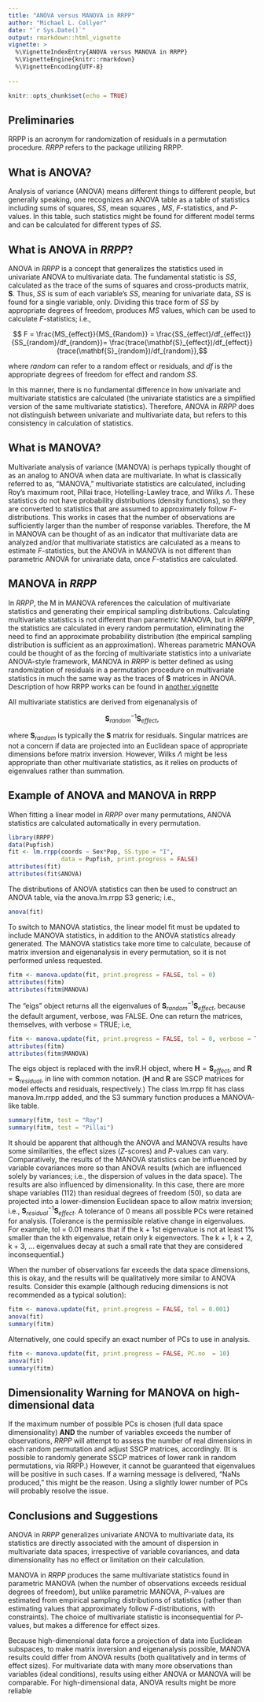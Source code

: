 ```yaml
---
title: "ANOVA versus MANOVA in RRPP"
author: "Michael L. Collyer"
date: "`r Sys.Date()`"
output: rmarkdown::html_vignette
vignette: >
  %\VignetteIndexEntry{ANOVA versus MANOVA in RRPP}
  %\VignetteEngine{knitr::rmarkdown}
  %\VignetteEncoding{UTF-8}
  
---
```


```r
knitr::opts_chunk$set(echo = TRUE)
```

## Preliminaries

RRPP is an acronym for randomization of residuals in a permutation procedure.  *RRPP* refers to the package utilizing RRPP.

## What is ANOVA?

Analysis of variance (ANOVA) means different things to different people, but generally speaking, one recognizes an ANOVA table as a table of statistics including sums of squares, $SS$, mean squares , $MS$, $F$-statistics, and $P$-values.  In this table, such statistics might be found for different model terms and can be calculated for different types of $SS$.

## What is ANOVA in *RRPP*?

ANOVA in *RRPP* is a concept that generalizes the statistics used in univariate ANOVA to multivariate data.  The fundamental statistic is $SS$, calculated as the trace of the sums of squares and cross-products matrix, $\mathbf{S}$.  Thus, $SS$ is sum of each variable's $SS$, meaning for univariate data, $SS$ is found for a single variable, only. Dividing this trace form of $SS$ by appropriate degrees of freedom, produces $MS$ values, which can be used to calculate $F$-statistics; i.e., 

$$ F = \frac{MS_{effect}}{MS_{Random}} = \frac{SS_{effect}/df_{effect}}{SS_{random}/df_{random}}=
\frac{trace(\mathbf{S}_{effect})/df_{effect}}{trace(\mathbf{S}_{random})/df_{random}},$$

where $random$ can refer to a random effect or residuals, and $df$ is the appropriate degrees of freedom for effect and random $SS$.

In this manner, there is no fundamental difference in how univariate and multivariate statistics are calculated (the univariate statistics are a simplified version of the same multivariate statistics).  Therefore, ANOVA in *RRPP* does not distinguish between univariate and multivariate data, but refers to this consistency in calculation of statistics.

## What is MANOVA?

Multivariate analysis of variance (MANOVA) is perhaps typically thought of as an analog to ANOVA when data are multivariate.  In what is classically referred to as, "MANOVA," multivariate statistics are calculated, including Roy's maximum root, Pillai trace, Hotelling-Lawley trace, and Wilks $\Lambda$.  These statistics do not have probability distributions (density functions), so they are converted to statistics that are assumed to approximately follow $F$-distributions.  This works in cases that the number of observations are sufficiently larger than the number of response variables.  Therefore, the M in MANOVA can be thought of as an indicator that multivariate data are analyzed and/or that multivariate statistics are calculated as a means to estimate $F$-statistics, but the ANOVA in MANOVA is not different than parametric ANOVA for univariate data, once $F$-statistics are calculated.

## MANOVA in *RRPP*

In *RRPP*, the M in MANOVA references the calculation of multivariate statistics and generating their empirical sampling distributions.  Calculating multivariate statistics is not different than parametric MANOVA, but in *RRPP*, the statistics are calculated in every random permutation, eliminating the need to find an approximate probability distribution (the empirical sampling distribution is sufficient as an approximation).  Whereas parametric MANOVA could be thought of as the forcing of multivariate statistics into a univariate ANOVA-style framework, MANOVA in *RRPP* is better defined as using randomization of residuals in a permutation procedure on multivariate statistics in much the same way as the traces of $\mathbf{S}$ matrices in ANOVA.  Description of how RRPP works can be found in [another vignette](Using.RRPP.html)

All multivariate statistics are derived from eigenanalysis of

$$\mathbf{S}_{random}^{-1}\mathbf{S}_{effect},$$

where $\mathbf{S}_{random}$ is typically the $\mathbf{S}$ matrix for residuals.  Singular matrices are not a concern if data are projected into an Euclidean space of appropriate dimensions before matrix inversion.  However, Wilks $\Lambda$ might be less appropriate than other multivariate statistics, as it relies on products of eigenvalues rather than summation.

## Example of ANOVA and MANOVA in RRPP

When fitting a linear model in *RRPP* over many permutations, ANOVA statistics are calculated automatically in every permutation.

```r
library(RRPP)
data(Pupfish)
fit <- lm.rrpp(coords ~ Sex*Pop, SS.type = "I", 
               data = Pupfish, print.progress = FALSE) 
attributes(fit)
attributes(fit$ANOVA)
```

The distributions of ANOVA statistics can then be used to construct an ANOVA table, via the anova.lm.rrpp S3 generic; i.e.,

```r
anova(fit)
```

To switch to MANOVA statistics, the linear model fit must be updated to include MANOVA statistics, in addition to the ANOVA statistics already generated.  The MANOVA statistics take more time to calculate, because of matrix inversion and eigenanalysis in every permutation, so it is not performed unless requested.  

```r
fitm <- manova.update(fit, print.progress = FALSE, tol = 0)
attributes(fitm)
attributes(fitm$MANOVA)
```

The "eigs" object returns all the eigenvalues of $\mathbf{S}_{random}^{-1}\mathbf{S}_{effect}$, because the default argument, verbose, was FALSE.  One can return the matrices, themselves, with verbose = TRUE; i.e,

```r
fitm <- manova.update(fit, print.progress = FALSE, tol = 0, verbose = TRUE)
attributes(fitm)
attributes(fitm$MANOVA)
```

The eigs object is replaced with the invR.H object, where $\mathbf{H} = \mathbf{S}_{effect}$, and $\mathbf{R} = \mathbf{S}_{residual}$, in line with common notation.  ($\mathbf{H}$ and $\mathbf{R}$ are SSCP matrices for model effects and residuals, respectively.)  The class lm.rrpp fit has class manova.lm.rrpp added, and the S3 summary function produces a MANOVA-like table.

```r
summary(fitm, test = "Roy")
summary(fitm, test = "Pillai")

```

It should be apparent that although the ANOVA and MANOVA results have some similarities, the effect sizes ($Z$-scores) and $P$-values can vary.  Comparatively, the results of the MANOVA statistics can be influenced by variable covariances more so than ANOVA results (which are influenced solely by variances; i.e., the dispersion of values in the data space).  The results are also influenced by dimensionality.  In this case, there are more shape variables (112) than residual degrees of freedom (50), so data are projected into a lower-dimension Euclidean space to allow matrix inversion; i.e., $\mathbf{S}_{residual}^{-1}\mathbf{S}_{effect}$.  A tolerance of 0 means all possible PCs were retained for analysis.  (Tolerance is the permissible relative change in eigenvalues.  For example, tol = 0.01 means that if the k + 1st eigenvalue is not at least 1% smaller than the kth eigenvalue, retain only k eigenvectors.  The k + 1, k + 2, k + 3, ... eigenvalues decay at such a small rate that they are considered inconsequential.)

When the number of observations far exceeds the data space dimensions, this is okay, and the results will be qualitatively more similar to ANOVA results.  Consider this example (although reducing dimensions is not recommended as a typical solution):

```r
fitm <- manova.update(fit, print.progress = FALSE, tol = 0.001)
anova(fit)
summary(fitm)
```

Alternatively, one could specify an exact number of PCs to use in analysis.

```r
fitm <- manova.update(fit, print.progress = FALSE, PC.no  = 10)
anova(fit)
summary(fitm)
```

## Dimensionality Warning for MANOVA on high-dimensional data

If the maximum number of possible PCs is chosen (full data space dimensionality) **AND** the number of variables exceeds the number of observations, *RRPP* will attempt to assess the number of real dimensions in each random permutation and adjust SSCP matrices, accordingly.  (It is possible to randomly generate SSCP matrices of lower rank in random permutations, via RRPP.)  However, it cannot be guaranteed that eigenvalues will be positive in such cases.  If a warning message is delivered, "NaNs produced," this might be the reason.  Using a slightly lower number of PCs will probably resolve the issue.

## Conclusions and Suggestions

ANOVA in *RRPP* generalizes univariate ANOVA to multivariate data, its statistics are directly associated with the amount of dispersion in multivariate data spaces, irrespective of variable covariances, and data dimensionality has no effect or limitation on their calculation.

MANOVA in *RRPP* produces the same multivariate statistics found in parametric MANOVA (when the number of observations exceeds residual degrees of freedom), but unlike parametric MANOVA, $P$-values are estimated from empirical sampling distributions of statistics (rather than estimating values that approximately follow $F$-distributions, with constraints).  The choice of multivariate statistic is inconsequential for $P$-values, but makes a difference for effect sizes.  

Because high-dimensional data force a projection of data into Euclidean subspaces, to make matrix inversion and eigenanalysis possible, MANOVA results could differ from ANOVA results (both qualitatively and in terms of effect sizes).  For multivariate data with many more observations than variables (ideal conditions), results using either ANOVA or MANOVA will be comparable.  For high-dimensional data, ANOVA results might be more reliable
